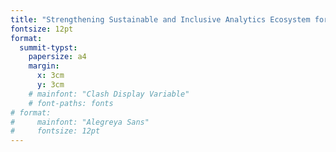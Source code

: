 ```yaml
---
title: "Strengthening Sustainable and Inclusive Analytics Ecosystem for Epidemic Preparedness"
fontsize: 12pt
format: 
  summit-typst:
    papersize: a4
    margin:
      x: 3cm
      y: 3cm
    # mainfont: "Clash Display Variable"
    # font-paths: fonts
# format:
#     mainfont: "Alegreya Sans"
#     fontsize: 12pt     
---
```


```{=typst}
= Introduction
In on this report, we will explore the
various factors that influence _fluid
dynamics_ in glaciers and how they
contribute to the formation and
behaviour of these natural structures.

+ The climate
  - Temperature
  - Precipitation
+ The topography
+ The geology

Glaciers as the the one shown in glaciers will cease to exist if we don't take action soon!

= Methods
We follow the glacier melting models established in @harry.


The equation $ Q = rho A v + "time offset" $ defines the glacial flow rate.

Total displaced soil by glacial flow:

$ 
  7.32 beta + sum_(i=0)^nabla (Q_i (a_i - epsilon)) / 2 
$

$
  v := vec(x_1, x_2, x_3)
$
#text(font: "Clash Display Variable")[

= Background
In the case of glaciers, fluid dynamics principles can be used to understand how the movement and behavious of the ice is influenced by factors such as temperature, pressure, and the presence of other fluids (such as water).
]

= Progress
Now we are out of the content block above this text should be the standard document text again.

#set text(font: "Clash Display Variable")

#set page(
  paper: "a6",
  margin: (x: 1.8cm, y: 3cm)
)
#set text(
  size: 8pt
)
#set par(
  justify: true,
  leading: 0.52em,
)


= Introduction
In this report, we will explore the
various factors that influence fluid
dynamics in glaciers and how they
contribute to the formation and
behaviour of these natural structures.

...

#align(top + right)[
  #image("wave.svg", width: 10cm),
]

// #show "epiverse": name => box[
//   #box(image(
//     "logo.svg",
//     height: 1em,
//   ))
//   #name
// ]

In epiverse the skies are blue


#bibliography("bib.yaml")


// ===========================

// #set page(height: 120pt)
// Though left in the beginning ...

// #align(right + bottom)[
//   ... they were right in the end, \
//   and with addition had gotten, \
//   the paragraph to the bottom!
// ]

// #set page(margin: 0pt)

// #box(
//     inset: (top: 0pt, left: 0pt),
//     image("wave.svg", width: 70%, height: 100pt)
// )

// #align(center, block[
//   #set align(left)
//   Though centered together \
//   alone \
//   we \
//   are \
//   left.
// ])

// #box(
//     inset: (bottom: 0pt, right: 0pt),
//     image("wave.svg", width: 70%, height: 50pt)
// )

// #image("logo.svg")
// #align(left, image("wave.svg"))
// #set page(footer: context [
//   *Fun Typography Club*
//   #h(1fr)
//   #let (num,) = counter(page).get()
//   #let circles = num * (
//     box(circle(
//       radius: 2pt,
//       fill: navy,
//     )),
//   )
//   #box(
//     inset: (bottom: 1pt),
//     circles.join(h(1pt))
//   )
// ])

// #set rect(
//   width: 100%,
//   height: 100%,
//   inset: 4pt,
// )

// #set page(
//   // paper: "iso-b7",
//   header: rect(fill: aqua)[Header],
//   footer: rect(fill: aqua)[Footer],
//   number-align: center,
// )

// #rect(fill: aqua.lighten(40%))
```